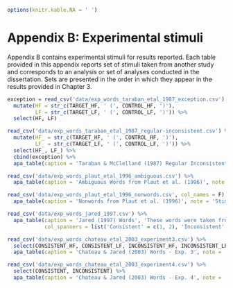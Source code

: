 \pagenumbering{arabic}
\setcounter{page}{124}

```r
options(knitr.kable.NA = ' ')
```
# Appendix B: Experimental stimuli

Appendix B contains experimental stimuli for results reported. Each table provided in this appendix reports set of stimuli taken from another study and corresponds to an analysis or set of analyses conducted in the dissertation. Sets are presented in the order in which they appear in the results provided in Chapter 3.

```r

exception = read_csv('data/exp_words_taraban_etal_1987_exception.csv') %>% 
  mutate(HF = str_c(TARGET_HF, ' (', CONTROL_HF, ')'),
         LF = str_c(TARGET_LF, ' (', CONTROL_LF, ')')) %>% 
  select(HF, LF) 

read_csv('data/exp_words_taraban_etal_1987_regular-inconsistent.csv') %>% 
  mutate(HF_ = str_c(TARGET_HF, ' (', CONTROL_HF, ')'),
         LF_ = str_c(TARGET_LF, ' (', CONTROL_LF, ')')) %>% 
  select(HF_, LF_) %>%
  cbind(exception) %>% 
  apa_table(caption = 'Taraban & McClelland (1987) Regular Inconsistent Words', note = 'Words from Experiment 1a of that study. Control words shown in parentheses alongside its matched target. The control words are "regular consistent words". These words were also used in the Plaut et al. (1996) study with some changes, noted in Chapter 3 and in the corresponding table in this appendix.', col.names = c('High frequency', 'Low frequency', 'High frequency', 'Low frequency'), col_spanners = list('Consistent' = c(1, 2), 'Inconsistent' = c(3, 4)))

```



```r

read_csv('data/exp_words_plaut_etal_1996_ambiguous.csv') %>% 
  apa_table(caption = 'Ambiguous Words from Plaut et al. (1996)', note = 'These words were added to the conditions from Taraban & McClelland (1987), which can be found in Tables 17.', col.names = c('High frequency', 'Low frequency'))

```



```r

read_csv('data/exp_words_plaut_etal_1996_nonwords.csv', col_names = F) %>% 
  apa_table(caption = 'Nonwords from Plaut et al. (1996)', note = 'Stimuli originally from Taraban et al. (1987).', col.names = c('Nonword', '', '', ''))

```

```r
read_csv('data/exp_words_jared_1997.csv') %>% 
  apa_table(caption = 'Jared (1997) Words', 'These words were taken from Experiment 1 from the Jared (1997) study. "HF" indicates high frequency, and "LF" indicates low frequency, with words matched across frequency condition for each consistency condition.', col.names = c('HF', 'LF', 'HF', 'LF'),
            col_spanners = list('Consistent' = c(1, 2), 'Inconsistent' = c(3, 4)))

```

```r
read_csv('data/exp_words_chateau_etal_2003_experiment3.csv') %>% 
  select(CONSISTENT_HF, CONSISTENT_LF, INCONSISTENT_HF, INCONSISTENT_LF) %>% 
  apa_table(caption = 'Chateau & Jared (2003) Words - Exp. 3', note = 'Consistency defined with respect to the body of the orthographic syllabic structure (see Chapter 3 for a description and discussion of this segment). "HF" indicates high frequency, and "LF" indicates low frequency', col.names = c('HF', 'LF', 'HF', 'LF'), col_spanners = list('Consistent' = c(1, 2), 'Inconsistent' = c(3, 4)))
```


```r
read_csv('data/exp_words_chateau_etal_2003_experiment4.csv') %>% 
  select(CONSISTENT, INCONSISTENT) %>% 
  apa_table(caption = 'Chateau & Jared (2003) Words - Exp. 4', note = 'Consistency defined with respect to V2 in these stimuli. See Chapter 3 for a description.', col.names = c('Consistent', 'Inconsistent'))
```




